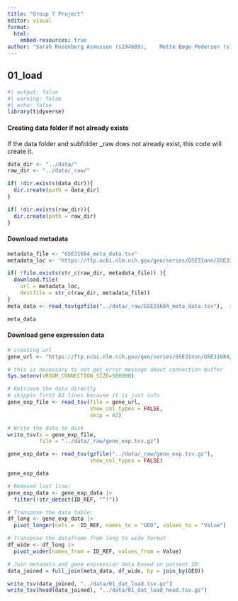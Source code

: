 ```yaml
---
title: "Group 7 Project"
editor: visual
format:
  html:
    embed-resources: true
author: "Sarah Rosenberg Asmussen (s194689),	Mette Bøge Pedersen (s194679),	Caroline Amalie Bastholm Jensen (s213427), Jaime Noguera Piera (s233773), Yassine Turki (s231735)"
---
```


## 01_load

```r
#| output: false
#| warning: false
#| echo: false
library(tidyverse)
```

#### Creating data folder if not already exists

If the data folder and subfolder \_raw does not already exist, this code will create it.

```r

data_dir <- "../data/"
raw_dir <- "../data/_raw/"

if( !dir.exists(data_dir)){
  dir.create(path = data_dir)
}

if( !dir.exists(raw_dir)){
  dir.create(path = raw_dir)
}

```

#### Download metadata

```r

metadata_file <- "GSE31684_meta_data.tsv"
metadata_loc <- "https://ftp.ncbi.nlm.nih.gov/geo/series/GSE31nnn/GSE31684/suppl/GSE31684%5Ftable%5Fof%5Fclinical%5Fdetails.txt.gz"

if( !file.exists(str_c(raw_dir, metadata_file)) ){
  download.file(
    url = metadata_loc,
    destfile = str_c(raw_dir, metadata_file))
}
meta_data <- read_tsv(gzfile("../data/_raw/GSE31684_meta_data.tsv"),  show_col_types = FALSE)

meta_data
```

#### Download gene expression data

```r
# creating url
gene_url <- "https://ftp.ncbi.nlm.nih.gov/geo/series/GSE31nnn/GSE31684/matrix/GSE31684_series_matrix.txt.gz"

# this is necessary to not get error message about connection buffer
Sys.setenv(VROOM_CONNECTION_SIZE=500000)

# Retrieve the data directly
# skippin first 82 lines because it is just info
gene_exp_file <- read_tsv(file = gene_url,
                          show_col_types = FALSE,
                          skip = 82)

# Write the data to disk
write_tsv(x = gene_exp_file,
          file = "../data/_raw/gene_exp.tsv.gz")

gene_exp_data <- read_tsv(gzfile("../data/_raw/gene_exp.tsv.gz"),
                          show_col_types = FALSE)

gene_exp_data
```

```r
# Removed last line:
gene_exp_data <- gene_exp_data |> 
  filter(!str_detect(ID_REF, "^!"))


```

```r
# Transpose the data table:
df_long <- gene_exp_data |>
  pivot_longer(cols = -ID_REF, names_to = "GEO", values_to = "Value")

# Transpose the dataframe from long to wide format
df_wide <- df_long |>
  pivot_wider(names_from = ID_REF, values_from = Value)
```

```r
# Join metadata and gene expression data based on patient ID:
data_joined = full_join(meta_data, df_wide, by = join_by(GEO))
```

```r
write_tsv(data_joined, "../data/01_dat_load.tsv.gz")
write_tsv(head(data_joined), "../data/01_dat_load_head.tsv.gz")
```
